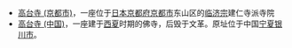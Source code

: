 * [[高台寺_(京都市)|高台寺 (京都市)]]，一座位于[[日本|日本]][[京都府|京都府]][[京都市|京都市]]东山区的[[临济宗|临济宗]]建仁寺派寺院
* [[高台寺_(中国)|高台寺 (中国)]]，一座建于[[西夏|西夏]]时期的佛寺，后毁于文革。原址位于中国[[宁夏|宁夏]][[银川市|银川市]]。

{{Disambig|K|Cat=三字佛寺消歧義}}